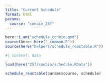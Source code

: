 ```yaml
---
title: "Current Schedule"
format: html
params:
  course: "conbio_25f"
---
```


```r
here::i_am("schedule_conbio.qmd")
source(here::here("_common.R"))
source(here("helpers/schedule_reactable.R"))
```

```r
#| context: data

load(here("25f/conbio/schedule.RData"))
```

```r
schedule_reactable(params$course, schedule)
```
